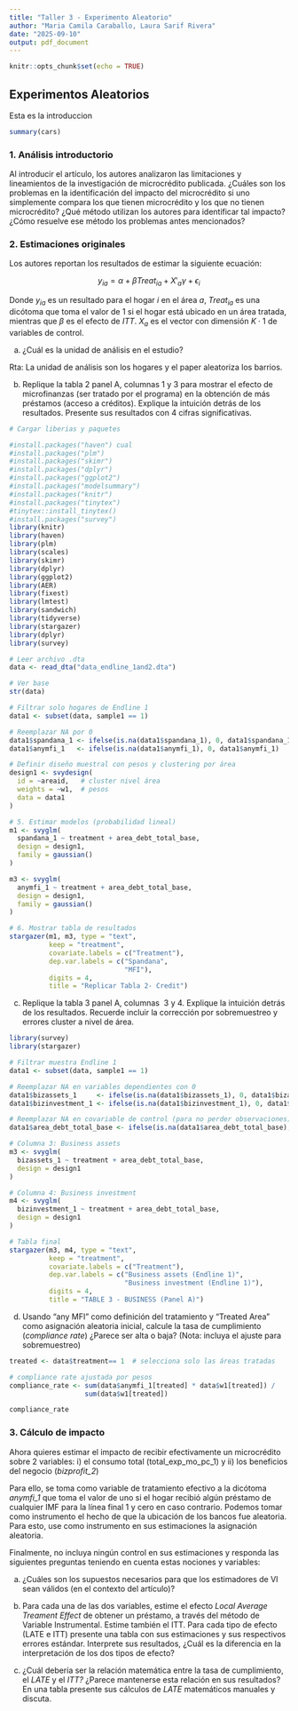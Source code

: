 ```yaml
---
title: "Taller 3 - Experimento Aleatorio"
author: "Maria Camila Caraballo, Laura Sarif Rivera"
date: "2025-09-10"
output: pdf_document
---
```


```r
knitr::opts_chunk$set(echo = TRUE)
```

## Experimentos Aleatorios

Esta es la introduccion

```r
summary(cars)
```

### 1. Análisis introductorio

Al introducir el artículo, los autores analizaron las limitaciones y lineamientos de la investigación de microcrédito publicada. ¿Cuáles son los problemas en la identificación del impacto del microcrédito si uno simplemente compara los que tienen microcrédito y los que no tienen microcrédito? ¿Qué método utilizan los autores para identificar tal impacto? ¿Cómo resuelve ese método los problemas antes mencionados?

### 2. Estimaciones originales

Los autores reportan los resultados de estimar la siguiente ecuación:

$$
y_{ia} = \alpha + \beta Treat_{ia} + X'_a\gamma + \epsilon_i
$$

Donde $y_{ia}$ es un resultado para el hogar $i$ en el área $a$, $Treat_{ia}$ es una dicótoma que toma el valor de 1 si el hogar está ubicado en un área tratada, mientras que $\beta$ es el efecto de $ITT$. $X_a$ es el vector con dimensión $K \cdot 1$ de variables de control.

a)  ¿Cuál es la unidad de análisis en el estudio?

Rta: La unidad de análisis son los hogares y el paper aleatoriza los barrios.

b)  Replique la tabla 2 panel A, columnas 1 y 3 para mostrar el efecto de microfinanzas (ser tratado por el programa) en la obtención de más préstamos (acceso a créditos). Explique la intuición detrás de los resultados. Presente sus resultados con 4 cifras significativas.

```r
# Cargar liberias y paquetes

#install.packages("haven") cual
#install.packages("plm")
#install.packages("skimr")
#install.packages("dplyr")
#install.packages("ggplot2")
#install.packages("modelsummary")
#install.packages("knitr")
#install.packages("tinytex")
#tinytex::install_tinytex()
#install.packages("survey")
library(knitr)
library(haven)
library(plm)
library(scales)
library(skimr)
library(dplyr)
library(ggplot2)
library(AER)        
library(fixest)
library(lmtest)
library(sandwich)
library(tidyverse)
library(stargazer)
library(dplyr) 
library(survey)

# Leer archivo .dta
data <- read_dta("data_endline_1and2.dta")

# Ver base
str(data)

# Filtrar solo hogares de Endline 1
data1 <- subset(data, sample1 == 1)

# Reemplazar NA por 0
data1$spandana_1 <- ifelse(is.na(data1$spandana_1), 0, data1$spandana_1)
data1$anymfi_1   <- ifelse(is.na(data1$anymfi_1), 0, data1$anymfi_1)

# Definir diseño muestral con pesos y clustering por área
design1 <- svydesign(
  id = ~areaid,   # cluster nivel área
  weights = ~w1,  # pesos 
  data = data1
)

# 5. Estimar modelos (probabilidad lineal)
m1 <- svyglm(
  spandana_1 ~ treatment + area_debt_total_base,
  design = design1,
  family = gaussian()
)

m3 <- svyglm(
  anymfi_1 ~ treatment + area_debt_total_base,
  design = design1,
  family = gaussian()
)

# 6. Mostrar tabla de resultados
stargazer(m1, m3, type = "text",
          keep = "treatment",
          covariate.labels = c("Treatment"),
          dep.var.labels = c("Spandana",
                             "MFI"),
          digits = 4,
          title = "Replicar Tabla 2- Credit")

```

c)  Replique la tabla 3 panel A, columnas  3 y 4. Explique la intuición detrás de los resultados. Recuerde incluir la corrección por sobremuestreo y errores cluster a nivel de área.

```r

library(survey)
library(stargazer)

# Filtrar muestra Endline 1
data1 <- subset(data, sample1 == 1)

# Reemplazar NA en variables dependientes con 0
data1$bizassets_1     <- ifelse(is.na(data1$bizassets_1), 0, data1$bizassets_1)
data1$bizinvestment_1 <- ifelse(is.na(data1$bizinvestment_1), 0, data1$bizinvestment_1)

# Reemplazar NA en covariable de control (para no perder observaciones)
data1$area_debt_total_base <- ifelse(is.na(data1$area_debt_total_base), 0, data1$area_debt_total_base)

# Columna 3: Business assets
m3 <- svyglm(
  bizassets_1 ~ treatment + area_debt_total_base,
  design = design1
)

# Columna 4: Business investment
m4 <- svyglm(
  bizinvestment_1 ~ treatment + area_debt_total_base,
  design = design1
)

# Tabla final
stargazer(m3, m4, type = "text",
          keep = "treatment",
          covariate.labels = c("Treatment"),
          dep.var.labels = c("Business assets (Endline 1)",
                             "Business investment (Endline 1)"),
          digits = 4,
          title = "TABLE 3 - BUSINESS (Panel A)")

```

d)  Usando “any MFI” como definición del tratamiento y “Treated Area” como asignación aleatoria inicial, calcule la tasa de cumplimiento (*compliance rate*) ¿Parece ser alta o baja? (Nota: incluya el ajuste para sobremuestreo)

```r
treated <- data$treatment== 1  # selecciona solo las áreas tratadas

# compliance rate ajustada por pesos
compliance_rate <- sum(data$anymfi_1[treated] * data$w1[treated]) /
                   sum(data$w1[treated])

compliance_rate

```

### 3. Cálculo de impacto

Ahora quieres estimar el impacto de recibir efectivamente un microcrédito sobre 2 variables: i) el consumo total (total_exp_mo_pc_1) y ii) los beneficios del negocio (*bizprofit_2*)

Para ello, se toma como variable de tratamiento efectivo a la dicótoma *anymfi_1* que toma el valor de uno si el hogar recibió algún préstamo de cualquier IMF para la línea final 1 y cero en caso contrario. Podemos tomar como instrumento el hecho de que la ubicación de los bancos fue aleatoria. Para esto, use como instrumento en sus estimaciones la asignación aleatoria.

Finalmente, no incluya ningún control en sus estimaciones y responda las siguientes preguntas teniendo en cuenta estas nociones y variables:

a)  ¿Cuáles son los supuestos necesarios para que los estimadores de VI sean válidos (en el contexto del artículo)?

b)  Para cada una de las dos variables, estime el efecto *Local Average Treament Effect* de obtener un préstamo, a través del método de Variable Instrumental. Estime también el ITT. Para cada tipo de efecto (LATE e ITT) presente una tabla con sus estimaciones y sus respectivos errores estándar. Interprete sus resultados, ¿Cuál es la diferencia en la interpretación de los dos tipos de efecto?

c)  ¿Cuál debería ser la relación matemática entre la tasa de cumplimiento, el *LATE* y el *ITT?* ¿Parece mantenerse esta relación en sus resultados? En una tabla presente sus cálculos de *LATE* matemáticos manuales y discuta.
